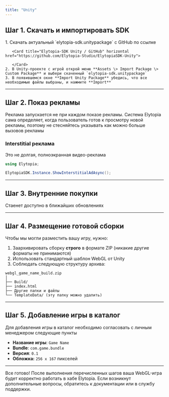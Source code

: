 ```yaml
---
title: "Unity"
---
```


## Шаг 1. Скачать и импортировать SDK

<AccordionGroup>
  <Accordion title="Установка через OpenUPM" icon="sparkles">
    
  </Accordion>
  <Accordion title="Установка через  .unitypackage файл" icon="sparkles">
    1. Скачать актуальный `elytopia-sdk.unitypackage` с GitHub по ссылке

       <Card title="Elytopia-SDK Unity / GitHub" horizontal href="https://github.com/Elytopia-Studio/ElytopiaSDK-Unity">
         
       </Card>
    2. В Unity-проекте с игрой открой меню **Assets \> Import Package \> Custom Package** и выбери скаченный `elytopia-sdk.unitypackage`
    3. В появившемся окне **Import Unity Package** убедись, что все необходимые файлы выбраны, и нажмите **Import**
  </Accordion>
</AccordionGroup>

---

## Шаг 2. Показ рекламы

<Tip>
  Реклама запускается не при каждом показе рекламы. Система Elytopia сама определяет, когда пользователь готов к просмотру новой рекламы, поэтому не стесняйтесь указывать как можно больше вызовов рекламы
</Tip>

### Interstitial реклама

Это не долгая, полноэкранная видео-реклама

```csharp
using Elytopia;

ElytopiaSDK.Instance.ShowInterstitialAdAsync();
```

---

## Шаг 3. Внутренние покупки

<Info>
  Стаенет доступно в ближайших обновлениях
</Info>

---

## Шаг 4. Размещение готовой сборки

Чтобы мы могли разместить вашу игру, нужно:

1. Заархивировать сборку **строго** в формате ZIP (никакие другие форматы не принимаются)
2. Использовать стандартный шаблон WebGL от Unity
3. Соблюдать следующую структуру архива:

```plaintext
webgl_game_name_build.zip
│
├── Build/
├── index.html
├── Другие папки и файлы
└── TemplateData/ (эту папку можно удалить)
```

---

## Шаг 5. Добавление игры в каталог

Для добавления игры в каталог необходимо согласовать с личным менеджером следующие пункты

- **Название игры**: `Game Name`
- **Bundle**: `com.game.bundle`
- **Версия**: `0.1`
- **Обложка:** `256 x 167` пикселей

---

Все готово\! После выполнения перечисленных шагов ваша WebGL-игра будет корректно работать в хабе Elytopia. Если возникнут дополнительные вопросы, обратитесь к документации или в службу поддержки.